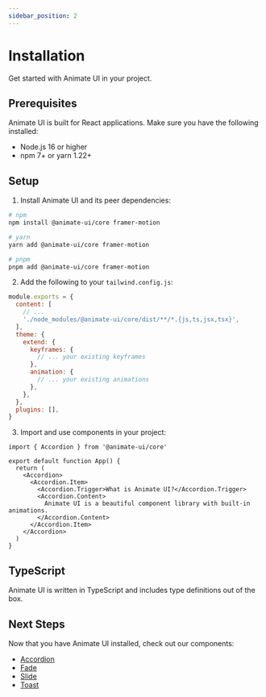 ```yaml
---
sidebar_position: 2
---
```


<MDXLayout />

# Installation

Get started with Animate UI in your project.

## Prerequisites

Animate UI is built for React applications. Make sure you have the following installed:

- Node.js 16 or higher
- npm 7+ or yarn 1.22+

## Setup

1. Install Animate UI and its peer dependencies:

```bash
# npm
npm install @animate-ui/core framer-motion

# yarn
yarn add @animate-ui/core framer-motion

# pnpm
pnpm add @animate-ui/core framer-motion
```

2. Add the following to your `tailwind.config.js`:

```js
module.exports = {
  content: [
    // ...
    './node_modules/@animate-ui/core/dist/**/*.{js,ts,jsx,tsx}',
  ],
  theme: {
    extend: {
      keyframes: {
        // ... your existing keyframes
      },
      animation: {
        // ... your existing animations
      },
    },
  },
  plugins: [],
}
```

3. Import and use components in your project:

```tsx
import { Accordion } from '@animate-ui/core'

export default function App() {
  return (
    <Accordion>
      <Accordion.Item>
        <Accordion.Trigger>What is Animate UI?</Accordion.Trigger>
        <Accordion.Content>
          Animate UI is a beautiful component library with built-in animations.
        </Accordion.Content>
      </Accordion.Item>
    </Accordion>
  )
}
```

## TypeScript

Animate UI is written in TypeScript and includes type definitions out of the box.

## Next Steps

Now that you have Animate UI installed, check out our components:

- [Accordion](/docs/components/accordion)
- [Fade](/docs/components/fade)
- [Slide](/docs/components/slide)
- [Toast](/docs/components/toast) 